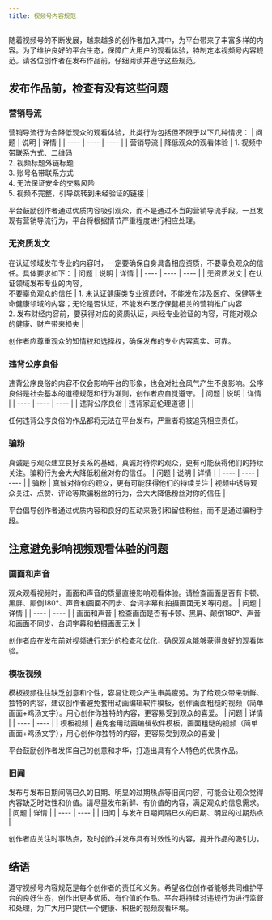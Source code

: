 ```yaml
---
title: 视频号内容规范
---
```


随着视频号的不断发展，越来越多的创作者加入其中，为平台带来了丰富多样的内容。为了维护良好的平台生态，保障广大用户的观看体验，特制定本视频号内容规范。请各位创作者在发布作品前，仔细阅读并遵守这些规范。

## 发布作品前，检查有没有这些问题

### 营销导流

营销导流行为会降低观众的观看体验，此类行为包括但不限于以下几种情况：
| 问题 | 说明 | 详情 |
| ---- | ---- | ---- |
| 营销导流 | 降低观众的观看体验 | 1. 视频中带联系方式、二维码<br />2. 视频标题外链标题<br />3. 账号名带联系方式<br />4. 无法保证安全的交易风险<br />5. 视频不完整，引导跳转到未经验证的链接 |

平台鼓励创作者通过优质内容吸引观众，而不是通过不当的营销导流手段。一旦发现有营销导流行为，平台将根据情节严重程度进行相应处理。

### 无资质发文

在认证领域发布专业的内容时，一定要确保自身具备相应资质，不要辜负观众的信任。具体要求如下：
| 问题 | 说明 | 详情 |
| ---- | ---- | ---- |
| 无资质发文 | 在认证领域发布专业的内容，<br />不要辜负观众的信任 | 1. 未认证健康类专业资质时，不能发布涉及医疗、保健等生命健康领域的内容；无论是否认证，不能发布医疗保健相关的营销推广内容<br />2. 发布财经内容前，要获得对应的资质认证，未经专业验证的内容，可能对观众的健康、财产带来损失 |

创作者应尊重观众的知情权和选择权，确保发布的专业内容真实、可靠。

### 违背公序良俗

违背公序良俗的内容不仅会影响平台的形象，也会对社会风气产生不良影响。公序良俗是社会基本的道德规范和行为准则，创作者应自觉遵守。
| 问题 | 说明 | 详情 |
| ---- | ---- | ---- |
| 违背公序良俗 | 违背家庭伦理道德 |  |

任何违背公序良俗的作品都将无法在平台发布，严重者将被追究相应责任。

### 骗粉

真诚是与观众建立良好关系的基础，真诚对待你的观众，更有可能获得他们的持续关注。骗粉行为会大大降低粉丝对你的信任。
| 问题 | 说明 | 详情 |
| ---- | ---- | ---- |
| 骗粉 | 真诚对待你的观众，更有可能获得他们的持续关注 | 视频中诱导观众关注、点赞、评论等欺骗粉丝的行为，会大大降低粉丝对你的信任 |

平台倡导创作者通过优质内容和良好的互动来吸引和留住粉丝，而不是通过骗粉手段。

## 注意避免影响视频观看体验的问题

### 画面和声音

观众观看视频时，画面和声音的质量直接影响观看体验。请检查画面是否有卡顿、黑屏、颠倒180°、声音和画面不同步、台词字幕和拍摄画面无关等问题。
| 问题 | 详情 |
| ---- | ---- |
| 画面和声音 | 检查画面是否有卡顿、黑屏、颠倒180°、声音和画面不同步、台词字幕和拍摄画面无关 |

创作者应在发布前对视频进行充分的检查和优化，确保观众能够获得良好的观看体验。

### 模板视频

模板视频往往缺乏创意和个性，容易让观众产生审美疲劳。为了给观众带来新鲜、独特的内容，建议创作者避免套用动画编辑软件模板，创作画面粗糙的视频（简单画面+鸡汤文字）。用心创作你独特的内容，更容易受到观众的喜爱。
| 问题 | 详情 |
| ---- | ---- |
| 模板视频 | 避免套用动画编辑软件模板，画面粗糙的视频（简单画面+鸡汤文字），用心创作你独特的内容，更容易受到观众的喜爱 |

平台鼓励创作者发挥自己的创意和才华，打造出具有个人特色的优质作品。

### 旧闻

发布与发布日期间隔已久的日期、明显的过期热点等旧闻内容，可能会让观众觉得内容缺乏时效性和价值。请尽量发布新鲜、有价值的内容，满足观众的信息需求。
| 问题 | 详情 |
| ---- | ---- |
| 旧闻 | 与发布日期间隔已久的日期、明显的过期热点 |

创作者应关注时事热点，及时创作并发布具有时效性的内容，提升作品的吸引力。

## 结语

遵守视频号内容规范是每个创作者的责任和义务。希望各位创作者能够共同维护平台的良好生态，创作出更多优质、有价值的作品。平台将持续对违规行为进行监督和处理，为广大用户提供一个健康、积极的视频观看环境。

